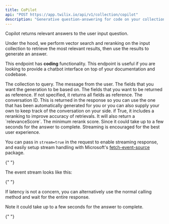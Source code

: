 ```yaml
---
title: CoPilot
api: "POST https://app.twilix.io/api/v1/collection/copilot"
description: "Generative question-answering for code on your collection."
---
```


Copilot returns relevant answers to the user input question.

Under the hood, we perform vector search and reranking on the input collection to retrieve the most relevant results, then use the results to generate an answer.

This endpoint has **coding** functionality.
This endpoint is useful if you are looking to provide a chatbot interface on top of your
documentation and codebase.

<ParamField body="collection" type="string" required>
  The collection to query.
</ParamField>

<ParamField body="userInput" type="string" required>
  The message from the user.
</ParamField>
<ParamField body="promptFields" type="array">
  The fields that you want the generation to be based on.
</ParamField>
<ParamField body="fields" type="array">
  The fields that you want to be returned as reference. If not specified, it
  returns all fields as reference.
</ParamField>
<ParamField body="conversationID" type="string">
  The conversation ID. This is returned in the response so you can use the one
  that has been automatically generated for you or you can also supply your own
  to keep track of the conversation on your side.
</ParamField>
<ParamField body="includeRerank" type="boolean">
  if True, it includes a reranking to improve accuracy of retrievals. It will
  also return a `relevanceScore`.
</ParamField>
<ParamField body="minimumRerankScore" type="float">
  The minimum rerank score.
</ParamField>
<Snippet file="param-limit.mdx" />
<Snippet file="param-include-moderation.mdx" />
<Snippet file="param-stream.mdx" />
<Snippet file="header-application-type.mdx" />

<Accordion title="JavaScript Streaming Example">
  Since it could take up to a few seconds for the answer to complete. Streaming
  is encouraged for the best user experience.

You can pass in `stream=true` in the request to enable streaming response, and
easily setup stream handling
with Microsoft's
[fetch-event-source](https://www.npmjs.com/package/@microsoft/fetch-event-source)
package.

{" "}

<Snippet file="react-streaming-example-copilot.mdx" />

The event stream looks like this:

{" "}

<Snippet file="sample-event-stream.mdx" />

</Accordion>

<Accordion title="JavaScript No Streaming Example">
If latency is not a concern, you can alternatively use the normal calling method and wait for the entire response.

Note it could take up to a few seconds for the answer to complete.

{" "}

<Snippet file="react-normal-example-copilot.mdx" />

</Accordion>

